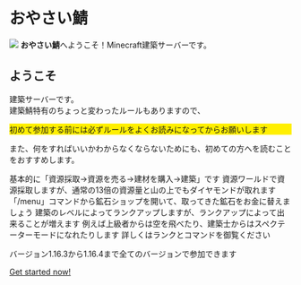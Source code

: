 
# おやさい鯖
<img src={logo} />
<b>おやさい鯖</b>へようこそ！Minecraft建築サーバーです。

## ようこそ
建築サーバーです。<br>
建築鯖特有のちょっと変わったルールもありますので、</p><div style="background-color:#ffef00;">初めて参加する前には必ずルールをよくお読みになってからお願いします</div><p>
また、何をすればいいかわからなくならないためにも、初めての方へを読むことをおすすめします。

基本的に「資源採取→資源を売る→建材を購入→建築」です
資源ワールドで資源採取しますが、通常の13倍の資源量と山の上でもダイヤモンドが取れます
「/menu」コマンドから鉱石ショップを開いて、取ってきた鉱石をお金に替えましょう
建築のレベルによってランクアップしますが、ランクアップによって出来ることが増えます
例えば上級者からは空を飛べたり、建築士からはスペクテーターモードになれたりします
詳しくはランクとコマンドを御覧ください

バージョン1.16.3から1.16.4まで全てのバージョンで参加できます
<br />

[Get started now!](/getting-started)
